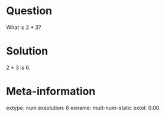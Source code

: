 Question
========
What is 2 * 3?

Solution
=========
2 * 3 is 6.

Meta-information
================
extype: num
exsolution: 6
exname: mult-num-static
extol: 0.00
